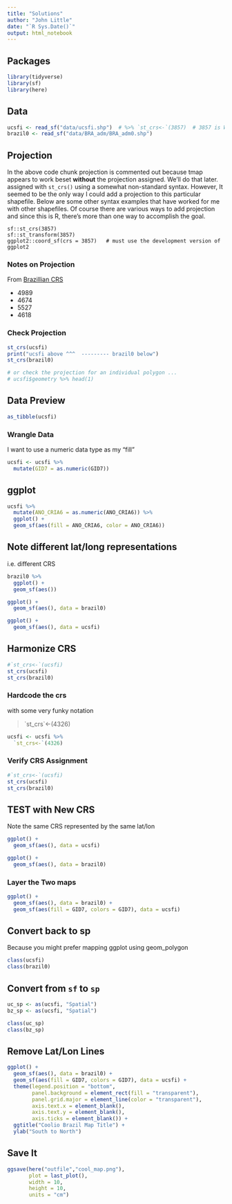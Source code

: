 ```yaml
---
title: "Solutions"
author: "John Little"
date: "`R Sys.Date()`"
output: html_notebook
---
```


## Packages

```r
library(tidyverse)
library(sf)
library(here)
```

## Data

```r
ucsfi <- read_sf("data/ucsfi.shp")  # %>% `st_crs<-`(3857)  # 3857 is Web mercator
brazil0 <- read_sf("data/BRA_adm/BRA_adm0.shp")
```


## Projection

In the above code chunk projection is commented out because tmap appears to work beset **without** the projection assigned.  We'll do that later. assigned with `st_crs()` using a somewhat non-standard syntax. However, It seemed to be the only way I could add a projection to this particular shapefile.  Below are some other syntax examples that have worked for me with other shapefiles.  Of course there are various ways to add projection and since this is R, there's more than one way to accomplish the goal.

```{}
sf::st_crs(3857)
sf::st_transform(3857)
ggplot2::coord_sf(crs = 3857)   # must use the development version of ggplot2

```

### Notes on Projection

From [Brazillian CRS](https://wiki.osgeo.org/wiki/Brazilian_Coordinate_Reference_Systems)

- 4989 
- 4674
- 5527
- 4618


### Check Projection

```r
st_crs(ucsfi)
print("ucsfi above ^^^  --------- brazil0 below")
st_crs(brazil0)

# or check the projection for an individual polygon ...
# ucsfi$geometry %>% head(1) 
```

## Data Preview

```r
as_tibble(ucsfi)
```

### Wrangle Data

I want to use a numeric data type as my "fill"

```r
ucsfi <- ucsfi %>% 
  mutate(GID7 = as.numeric(GID7))
```


## ggplot

```r
ucsfi %>% 
  mutate(ANO_CRIA6 = as.numeric(ANO_CRIA6)) %>% 
  ggplot() +
  geom_sf(aes(fill = ANO_CRIA6, color = ANO_CRIA6)) 
```

## Note different lat/long representations

i.e. different CRS

```r
brazil0 %>% 
  ggplot() +
  geom_sf(aes()) 
```


```r
ggplot() +
  geom_sf(aes(), data = brazil0)
```

```r
ggplot() +
  geom_sf(aes(), data = ucsfi)
```

## Harmonize CRS

```r
#`st_crs<-`(ucsfi)
st_crs(ucsfi)
st_crs(brazil0)
```

### Hardcode the crs

with some very funky notation

> \`st_crs\`<-(4326)

```r
ucsfi <- ucsfi %>% 
  `st_crs<-`(4326)
```

### Verify CRS Assignment

```r
#`st_crs<-`(ucsfi)
st_crs(ucsfi)
st_crs(brazil0)
```

## TEST with New CRS

Note the same CRS represented by the same lat/lon


```r
ggplot() +
  geom_sf(aes(), data = ucsfi)
```



```r
ggplot() +
  geom_sf(aes(), data = brazil0)
```

### Layer the Two maps

```r
ggplot() +
  geom_sf(aes(), data = brazil0) +
  geom_sf(aes(fill = GID7, colors = GID7), data = ucsfi) 
```

## Convert back to sp

Because you might prefer mapping ggplot using geom_polygon


```r
class(ucsfi)
class(brazil0)
```

## Convert from `sf` to `sp`

```r
uc_sp <- as(ucsfi, "Spatial")
bz_sp <- as(ucsfi, "Spatial")
```


```r
class(uc_sp)
class(bz_sp)
```

## Remove Lat/Lon Lines

```r
ggplot() +
  geom_sf(aes(), data = brazil0) +
  geom_sf(aes(fill = GID7, colors = GID7), data = ucsfi) +
  theme(legend.position = "bottom", 
        panel.background = element_rect(fill = "transparent"), 
        panel.grid.major = element_line(color = "transparent"), 
        axis.text.x = element_blank(), 
        axis.text.y = element_blank(), 
        axis.ticks = element_blank()) + 
  ggtitle("Coolio Brazil Map Title") + 
  ylab("South to North") 
```


## Save It

```r
ggsave(here("outfile","cool_map.png"), 
       plot = last_plot(),
       width = 10,
       height = 10,
       units = "cm")
```

